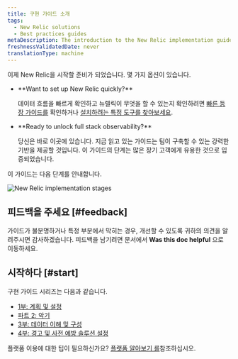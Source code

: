 ```yaml
---
title: 구현 가이드 소개
tags:
  - New Relic solutions
  - Best practices guides
metaDescription: The introduction to the New Relic implementation guide.
freshnessValidatedDate: never
translationType: machine
---
```


이제 New Relic을 시작할 준비가 되었습니다. 몇 가지 옵션이 있습니다.

* <DNT>
    **Want to set up New Relic quickly?**
  </DNT>

  데이터 흐름을 빠르게 확인하고 뉴렐릭이 무엇을 할 수 있는지 확인하려면 [빠른 등장 가이드를](/docs/new-relic-solutions/get-started/quick-launch-guide) 확인하거나 [설치하려는 특정 도구를 찾아보세요](https://newrelic.com/instant-observability).

* <DNT>
    **Ready to unlock full stack observability?**
  </DNT>

  당신은 바로 이곳에 있습니다. 지금 읽고 있는 가이드는 팀이 구축할 수 있는 강력한 기반을 제공할 것입니다. 이 가이드의 단계는 많은 장기 고객에게 유용한 것으로 입증되었습니다.

이 가이드는 다음 단계를 안내합니다.

<img
  title="New Relic implementation stages"
  alt="New Relic implementation stages"
  src="/images/apm_diagram_implementation-guide-stages.webp"
/>

## 피드백을 주세요 [#feedback]

가이드가 불분명하거나 특정 부분에서 막히는 경우, 개선할 수 있도록 귀하의 의견을 알려주시면 감사하겠습니다. 피드백을 남기려면 문서에서 <DNT>**Was this doc helpful**</DNT> 으로 이동하세요.

## 시작하다 [#start]

구현 가이드 시리즈는 다음과 같습니다.

* [1부: 계획 및 설정](/docs/new-relic-solutions/get-started/implementation-guide-planning-setup)
* [파트 2: 악기](/docs/new-relic-solutions/get-started/implementation-guide-instrument)
* [3부: 데이터 이해 및 구성](/docs/new-relic-solutions/get-started/implementation-guide-organize-data)
* [4부: 경고 및 사전 예방 솔루션 설정](/docs/new-relic-solutions/get-started/implementation-guide-alerting-proactive-solutions)

플랫폼 이용에 대한 팁이 필요하신가요? [플랫폼 알아보기 를](/docs/new-relic-solutions/new-relic-one/introduction-new-relic-platform)참조하십시오.

